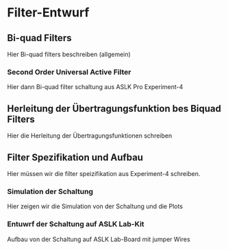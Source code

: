 # Filter-Entwurf

## Bi-quad Filters
Hier Bi-quad filters beschreiben (allgemein)

### Second Order Universal Active Filter
Hier dann Bi-quad filter schaltung aus ASLK Pro Experiment-4

## Herleitung der Übertragungsfunktion bes Biquad Filters
Hier die Herleitung der Übertragungsfunktionen schreiben

## Filter Spezifikation und Aufbau
Hier müssen wir die filter speizifikation aus Experiment-4 schreiben.

### Simulation der Schaltung
Hier zeigen wir die Simulation von der Schaltung und die Plots

### Entuwrf der Schaltung auf ASLK Lab-Kit
Aufbau von der Schaltung auf ASLK Lab-Board mit jumper Wires


